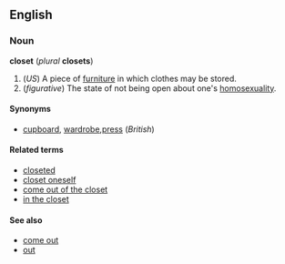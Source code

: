 ==English==
===Noun===
'''closet''' (''plural'' '''closets''')

#(''US'') A piece of [[furniture]] in which clothes may be stored.
#(''figurative'') The state of not being open about one's [[homosexuality]].

====Synonyms====
*[[cupboard]], [[wardrobe]],[[press]] (''British'')

====Related terms====
*[[closeted]]
*[[closet oneself]]
*[[come out of the closet]]
*[[in the closet]]

====See also====
*[[come out]]
*[[out]]